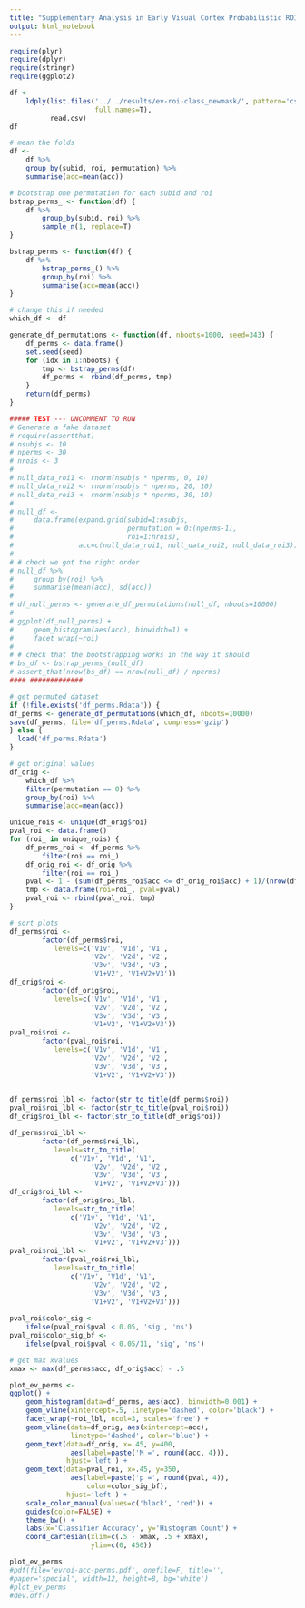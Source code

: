 ```yaml
---
title: "Supplementary Analysis in Early Visual Cortex Probabilistic ROIs"
output: html_notebook
---
```


```r
require(plyr)
require(dplyr)
require(stringr)
require(ggplot2)

df <- 
    ldply(list.files('../../results/ev-roi-class_newmask/', pattern='csv', 
                     full.names=T),
          read.csv)
df
```

```r
# mean the folds
df <- 
    df %>%
    group_by(subid, roi, permutation) %>%
    summarise(acc=mean(acc))

# bootstrap one permutation for each subid and roi
bstrap_perms_ <- function(df) {
    df %>%
        group_by(subid, roi) %>%
        sample_n(1, replace=T) 
}

bstrap_perms <- function(df) {
    df %>%
        bstrap_perms_() %>%
        group_by(roi) %>%
        summarise(acc=mean(acc))
}

# change this if needed
which_df <- df

generate_df_permutations <- function(df, nboots=1000, seed=343) {
    df_perms <- data.frame()
    set.seed(seed)
    for (idx in 1:nboots) {
        tmp <- bstrap_perms(df)
        df_perms <- rbind(df_perms, tmp)
    }
    return(df_perms)
}

##### TEST --- UNCOMMENT TO RUN
# Generate a fake dataset
# require(assertthat)
# nsubjs <- 10
# nperms <- 30
# nrois <- 3
# 
# null_data_roi1 <- rnorm(nsubjs * nperms, 0, 10)
# null_data_roi2 <- rnorm(nsubjs * nperms, 20, 10)
# null_data_roi3 <- rnorm(nsubjs * nperms, 30, 10)
# 
# null_df <-
#     data.frame(expand.grid(subid=1:nsubjs, 
#                            permutation = 0:(nperms-1),
#                            roi=1:nrois),
#                acc=c(null_data_roi1, null_data_roi2, null_data_roi3))
# 
# # check we got the right order
# null_df %>%
#     group_by(roi) %>%
#     summarise(mean(acc), sd(acc))
# 
# df_null_perms <- generate_df_permutations(null_df, nboots=10000)
# 
# ggplot(df_null_perms) +
#     geom_histogram(aes(acc), binwidth=1) +
#     facet_wrap(~roi) 
# 
# # check that the bootstrapping works in the way it should
# bs_df <- bstrap_perms_(null_df)
# assert_that(nrow(bs_df) == nrow(null_df) / nperms)
#### #############

# get permuted dataset
if (!file.exists('df_perms.Rdata')) {
df_perms <- generate_df_permutations(which_df, nboots=10000)
save(df_perms, file='df_perms.Rdata', compress='gzip')
} else {
  load('df_perms.Rdata')
}

# get original values
df_orig <-
    which_df %>%
    filter(permutation == 0) %>%
    group_by(roi) %>%
    summarise(acc=mean(acc))

unique_rois <- unique(df_orig$roi)
pval_roi <- data.frame()
for (roi_ in unique_rois) {
    df_perms_roi <- df_perms %>%
        filter(roi == roi_)
    df_orig_roi <- df_orig %>%
        filter(roi == roi_)
    pval <- 1 - (sum(df_perms_roi$acc <= df_orig_roi$acc) + 1)/(nrow(df_perms_roi) + 1)
    tmp <- data.frame(roi=roi_, pval=pval)
    pval_roi <- rbind(pval_roi, tmp)
}

# sort plots
df_perms$roi <-
        factor(df_perms$roi,
           levels=c('V1v', 'V1d', 'V1',
                    'V2v', 'V2d', 'V2',
                    'V3v', 'V3d', 'V3',
                    'V1+V2', 'V1+V2+V3'))
df_orig$roi <-
        factor(df_orig$roi,
           levels=c('V1v', 'V1d', 'V1',
                    'V2v', 'V2d', 'V2',
                    'V3v', 'V3d', 'V3',
                    'V1+V2', 'V1+V2+V3'))
pval_roi$roi <-
        factor(pval_roi$roi,
           levels=c('V1v', 'V1d', 'V1',
                    'V2v', 'V2d', 'V2',
                    'V3v', 'V3d', 'V3',
                    'V1+V2', 'V1+V2+V3'))
    

df_perms$roi_lbl <- factor(str_to_title(df_perms$roi))
pval_roi$roi_lbl <- factor(str_to_title(pval_roi$roi))
df_orig$roi_lbl <- factor(str_to_title(df_orig$roi))

df_perms$roi_lbl <-
        factor(df_perms$roi_lbl,
           levels=str_to_title(
               c('V1v', 'V1d', 'V1',
                    'V2v', 'V2d', 'V2',
                    'V3v', 'V3d', 'V3',
                    'V1+V2', 'V1+V2+V3')))
df_orig$roi_lbl <-
        factor(df_orig$roi_lbl,
           levels=str_to_title(
               c('V1v', 'V1d', 'V1',
                    'V2v', 'V2d', 'V2',
                    'V3v', 'V3d', 'V3',
                    'V1+V2', 'V1+V2+V3')))
pval_roi$roi_lbl <-
        factor(pval_roi$roi_lbl,
           levels=str_to_title(
               c('V1v', 'V1d', 'V1',
                    'V2v', 'V2d', 'V2',
                    'V3v', 'V3d', 'V3',
                    'V1+V2', 'V1+V2+V3')))
    
pval_roi$color_sig <-
    ifelse(pval_roi$pval < 0.05, 'sig', 'ns')
pval_roi$color_sig_bf <-
    ifelse(pval_roi$pval < 0.05/11, 'sig', 'ns')
```

```r
# get max xvalues
xmax <- max(df_perms$acc, df_orig$acc) - .5

plot_ev_perms <- 
ggplot() +
    geom_histogram(data=df_perms, aes(acc), binwidth=0.001) +
    geom_vline(xintercept=.5, linetype='dashed', color='black') +
    facet_wrap(~roi_lbl, ncol=3, scales='free') +
    geom_vline(data=df_orig, aes(xintercept=acc), 
               linetype='dashed', color='blue') +
    geom_text(data=df_orig, x=.45, y=400, 
               aes(label=paste('M =', round(acc, 4))),
              hjust='left') +
    geom_text(data=pval_roi, x=.45, y=350, 
               aes(label=paste('p =', round(pval, 4)),
                   color=color_sig_bf),
              hjust='left') +
    scale_color_manual(values=c('black', 'red')) +
    guides(color=FALSE) +
    theme_bw() +
    labs(x='Classifier Accuracy', y='Histogram Count') +
    coord_cartesian(xlim=c(.5 - xmax, .5 + xmax),
                    ylim=c(0, 450))

plot_ev_perms
#pdf(file='evroi-acc-perms.pdf', onefile=F, title='', 
#paper='special', width=12, height=8, bg='white')
#plot_ev_perms
#dev.off()
```
